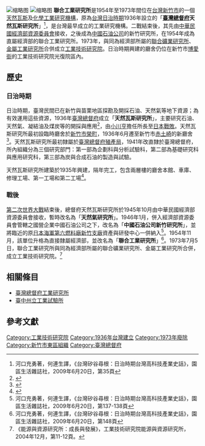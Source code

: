 {{coord|24.797615|N|120.986634|E|scale:1000|display=title}}
[[File:天然瓦斯研究所.jpg|缩略图]]
[[File:天然瓦斯研究所配置圖.jpg|缩略图]]
'''聯合工業研究所'''是1954年至1973年間位在[[台灣|台灣]][[新竹市|新竹市]]的一個[[天然瓦斯|天然瓦斯]]及[[化学工业|化學工業]][[研究机构|研究機構]]，原為[[台灣日治時期|台灣日治時期]]1936年設立的「'''[[臺灣總督府|臺灣總督府]]天然瓦斯研究所'''」<ref>河口充勇著，何連生譯，《台灣矽谷尋根：日治時期台灣高科技產業史話》，園區生活雜誌社，2009年6月20日，第35頁</ref>，是台灣最早成立的工業研究機構。二戰結束後，其先由[[中華民國經濟部|中華民國經濟部]][[資源委員會|資源委員會]]接收，之後成為[[台灣中油|中國石油公司]]的新竹研究所，在1954年成為直屬經濟部的聯合工業研究所。1973年，與同為經濟部所屬的[[聯合礦業研究所|聯合礦業研究所]]、[[金屬工業研究所|金屬工業研究所]]合併成立[[工業技術研究院|工業技術研究院]]。日治時期興建的廳舍仍位在新竹市[[博愛街|博愛街]]的工業技術研究院光復院區內。

== 歷史 ==

=== 日治時期 ===
日治時期，臺灣民間已在新竹與苗栗地區探勘及開採石油、天然氣等地下資源；為有效運用這些資源，1936年[[臺灣總督府|臺灣總督府]]成立「'''天然瓦斯研究所'''」，主要研究石油、天然氣、凝結油及煤炭等的開採與應用<ref>{{Cite web|title=臺灣總督府天然瓦斯研究所|url=http://web.che.ncku.edu.tw/historicalgallery2/index.php?option=module&lang=cht&task=pageinfo&id=170&index=11|accessdate=|author=|date=|format=|publisher=臺灣化工史料館|language=}}</ref>，由[[小川亨|小川亨]]擔任所長至[[日本戰敗|日本戰敗]]。天然瓦斯研究所最初設臨時廳舍於[[新竹市_(州轄市)|新竹市]][[榮町_(新竹市)|榮町]]，1936年6月遷至新竹市[[赤土崎|赤土崎]]的新廳舍<ref>{{Cite web|title=臺灣總督府天然瓦斯研究所廳舍移轉|url=http://ds3.th.gov.tw/ds3/app007/list3.php?ID1=0071032699a006|accessdate=|author=|date=1936-06-02|format=|publisher=台灣總督府府報|language=}}{{Dead link}}</ref>。天然瓦斯研究所最初隸屬於[[臺灣總督府殖產局|臺灣總督府殖產局]]，1941年改直隸於臺灣總督府，所內組織分為三個研究部門：第一部為企劃科與分析試驗科，第二部為基礎研究科與應用研究科，第三部為炭與合成石油的製造與試驗。

天然瓦斯研究所建築於1935年興建，隔年完工，包含兩層樓的廳舍本館、車庫、修理工場、第一工場和第二工場<ref>{{Cite web|title=天然瓦斯研究所新築工事概要|url=http://stfj.ntl.edu.tw/cgi-bin/gs32/gsweb.cgi?o=dpjournal&s=id=%22jpli2007-pd-sxt_0705_107_v008n005-no14%22.&searchmode=basic|accessdate=|author=|date=1936-11-10|format=|publisher=臺灣建築會誌|language=}}</ref>。

=== 戰後 ===
[[第二次世界大戰|第二次世界大戰]]結束後，總督府天然瓦斯研究所於1945年10月由中華民國經濟部資源委員會接收，暫時改名為「'''天然氣研究所'''」。1946年1月，併入經濟部資源委員會管轄之國營企業中國石油公司之下，改名為「'''中國石油公司新竹研究所'''」，並將臨近的原[[日本海軍第六燃料廠新竹支廠|日本海軍第六燃料廠新竹支廠]]資產與研發中心一併納入<ref>河口充勇著，何連生譯，《台灣矽谷尋根：日治時期台灣高科技產業史話》，園區生活雜誌社，2009年6月20日，第137-138頁</ref>。1954年11月，該單位升格為直接隸屬經濟部，並改名為「'''聯合工業研究所'''」<ref>河口充勇著，何連生譯，《台灣矽谷尋根：日治時期台灣高科技產業史話》，園區生活雜誌社，2009年6月20日，第148頁</ref>。1973年7月5日，聯合工業研究所與同為經濟部所屬的聯合礦業研究所、金屬工業研究所合併，成立工業技術研究院。<ref>《能源與資源研究所：成長與發展》，工業技術研究院能源與資源研究所，2004年12月，第11-12頁。</ref>

== 相關條目 ==

* [[臺灣總督府工業研究所|臺灣總督府工業研究所]]
* [[臺中州工業試驗所|臺中州立工業試驗所]]

==參考文獻==
<div class="references-small">
<references></references>{{台灣總督府}}</div>

[[Category:工業技術研究院|Category:工業技術研究院]]
[[Category:1936年台灣建立|Category:1936年台灣建立]]
[[Category:1973年廢除|Category:1973年廢除]]
[[Category:新竹市東區組織|Category:新竹市東區組織]]
[[Category:臺灣總督府|Category:臺灣總督府]]